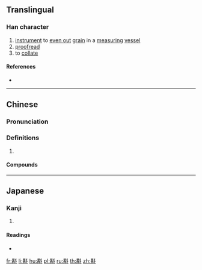 ==Translingual==

===Han character===
{{Han char|rn=68|rad=斗|as=10|sn=14|four=54500|canj=TBYJ|ids=⿰冓斗}}

# [[instrument]] to [[even out]] [[grain]] in a [[measuring]] [[vessel]]
# [[proofread]]
# to [[collate]]

====References====
* {{Han ref|kx=0478.220|dkj=13521|dj=0837.110|hdz=32255.060|uh=65A0|ud=26016|bh=E1F5|bd=57845}}

----

==Chinese==
{{zh-forms}}

===Pronunciation===
{{zh-pron
|m=jiào
|c=gaau3,gok3
|h=pfs=
|j=
|md=
|mn=qz,xm,zz:kàu
|mn-t=
|w=
|mc=y
|oc=y
|cat=v,adj
}}

===Definitions===
{{zh-hanzi}}

# {{rfdef|zh}}

====Compounds====
{{zh-der|斠訂|斠補|斠斛}}

----

==Japanese==

===Kanji===
{{ja-kanji|grade=|rs=斗10}}

# {{defn|lang=ja|sort=斗10}}

====Readings====
* {{ja-readings|on=[[かく]] (kaku), [[こう]] (kō), [[きょう]] (kyō)|kun=[[はかる]] (hakaru)}}

[[fr:斠]]
[[li:斠]]
[[hu:斠]]
[[pl:斠]]
[[ru:斠]]
[[th:斠]]
[[zh:斠]]